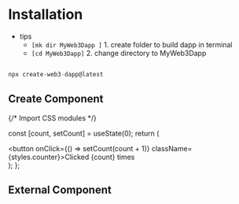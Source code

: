 # Installation 
  * tips
    - ```[mk dir MyWeb3Dapp ]``` 1. create folder to build dapp in terminal
    - ```[cd MyWeb3Dapp]``` 2. change directory to MyWeb3Dapp
```js filename="terminal" {3} copy

npx create-web3-dapp@latest


```

## Create Component


{/* Import CSS modules */}

  const [count, setCount] = useState(0);
  return (
    <div>
      <button onClick={() => setCount(count + 1)} className={styles.counter}>Clicked {count} times</button>
    </div>
  );
};

<Counter/>

## External Component


<Counters />

